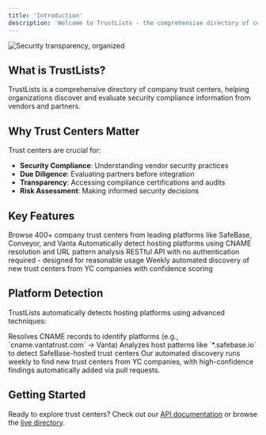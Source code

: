 ```yaml
---
title: 'Introduction'
description: 'Welcome to TrustLists - the comprehensive directory of company trust centers'
---
```


<Frame>
<img src="banner.png" alt="Security transparency, organized" />
</Frame>

## What is TrustLists?

TrustLists is a comprehensive directory of company trust centers, helping organizations discover and evaluate security compliance information from vendors and partners.

## Why Trust Centers Matter

Trust centers are crucial for:
- **Security Compliance**: Understanding vendor security practices
- **Due Diligence**: Evaluating partners before integration
- **Transparency**: Accessing compliance certifications and audits
- **Risk Assessment**: Making informed security decisions

## Key Features

<CardGroup cols={2}>
  <Card
    title="Comprehensive Directory"
    icon="database"
    href="/get-trust-centers"
  >
    Browse 400+ company trust centers from leading platforms like SafeBase, Conveyor, and Vanta
  </Card>
  <Card
    title="Platform Detection"
    icon="search"
    href="/api-reference/endpoints"
  >
    Automatically detect hosting platforms using CNAME resolution and URL pattern analysis
  </Card>
  <Card
    title="API Access"
    icon="code"
    href="/get-trust-centers"
  >
    RESTful API with no authentication required - designed for reasonable usage
  </Card>
  <Card
    title="Automated Discovery"
    icon="robot"
    href="/contributing/adding-trust-centers"
  >
    Weekly automated discovery of new trust centers from YC companies with confidence scoring
  </Card>
</CardGroup>

## Platform Detection

TrustLists automatically detects hosting platforms using advanced techniques:

<CardGroup cols={2}>
<Card title="CNAME Resolution" icon="search">
  Resolves CNAME records to identify platforms (e.g., `cname.vantatrust.com` → Vanta)
</Card>

<Card title="Host Pattern Analysis" icon="link">
  Analyzes host patterns like `*.safebase.io` to detect SafeBase-hosted trust centers
</Card>
</CardGroup>

<Info>
Our automated discovery runs weekly to find new trust centers from YC companies, with high-confidence findings automatically added via pull requests.
</Info>

## Getting Started

Ready to explore trust centers? Check out our [API documentation](/get-trust-centers) or browse the [live directory](https://trustlists.org).
